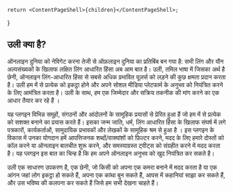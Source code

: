 
    return <ContentPageShell>{children}</ContentPageShell>;
}

## उली क्या है?

ऑनलाइन दुनिया को नेविगेट करना तेजी से ऑफ़लाइन दुनिया का प्रतिबिंब बन गया है: सभी लिंग और यौन अल्पसंख्यकों के खिलाफ लक्षित लिंग आधारित हिंसा अब आम बात है। उली, तमिल भाषा में जिसका अर्थ है छेनी, ऑनलाइन लिंग-आधारित हिंसा से सबसे अधिक प्रभावित यूज़र्स को लड़ने की कुछ क्षमता प्रदान करता है। उली हम में से प्रत्येक को इकट्ठा होने और अपने सोशल मीडिया प्लेटफार्म के अनुभव को नियंत्रित करने के लिए आमंत्रित करता है। उली के साथ, हम एक जिम्मेदार और सक्रिय तकनीक की मांग करने का एक आधार तैयार कर रहे हैं ।

यह प्लगइन विभिन्न समूहों, संगठनों और आंदोलनों के सामूहिक प्रयासों से प्रेरित हुआ हैं जो हम में से प्रत्येक को सशक्त बनाने का प्रयास करते हैं। इसका जन्म जाति, धर्म, लिंग आधारित हिंसा के खिलाफ संघर्ष में लगे पत्रकारों, कार्यकर्ताओं, सामुदायिक प्रभावकों और लेखकों के सामूहिक श्रम से हुआ है । इस प्लगइन के विकास में उनका योगदान हमें आपत्तिजनक शब्दों/वाक्यांशों को फ़िल्टर करने, मदद के लिए हमारे दोस्तों को कॉल करने या ऑनलाइन बातचीत शुरू करने, और समस्याग्रस्त ट्वीट्स को संग्रहीत करने में मदद करता है। यह प्लगइन इस बात का चिन्ह है कि हम अपने ऑनलाइन अनुभव को खुद नियंत्रित कर सकते है।

उली एक साधारण उपकरण है, एक छेनी, जो किसी को अपना एक कमरा बनाने में मदद करता है या एक आंगन जहां लोग इकट्ठा हो सकते हैं, अपना एक कांथा बुन सकते हैं, आपस में कहानियां साझा कर सकते हैं, और उस भविष्य की कलपना कर सकते हैं जिसे हम सभी देखना चाहते हैं।
